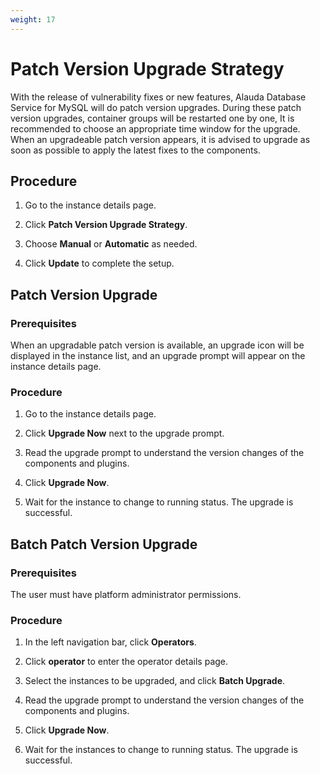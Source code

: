 ```yaml
---
weight: 17
---
```


# Patch Version Upgrade Strategy
With the release of vulnerability fixes or new features,  Alauda Database Service for MySQL will do patch version upgrades. During these patch version upgrades, container groups will be restarted one by one, 
It is recommended to choose an appropriate time window for the upgrade. When an upgradeable patch version appears, it is advised to upgrade as soon as possible to apply the latest fixes to the components.


## Procedure

<Tabs>
  <Tab label="web Console">

1. Go to the instance details page.

2. Click **Patch Version Upgrade Strategy**.

3. Choose **Manual** or **Automatic** as needed.

4. Click **Update** to complete the setup.

## Patch Version Upgrade

### Prerequisites

When an upgradable patch version is available, an upgrade icon will be displayed in the instance list, and an upgrade prompt will appear on the instance details page.

### Procedure

1. Go to the instance details page.

2. Click **Upgrade Now** next to the upgrade prompt.

3. Read the upgrade prompt to understand the version changes of the components and plugins.

4. Click **Upgrade Now**.

5. Wait for the instance to change to running status. The upgrade is successful.

## Batch Patch Version Upgrade

### Prerequisites

The user must have platform administrator permissions.

### Procedure

1. In the left navigation bar, click **Operators**.

2. Click **operator** to enter the operator details page.

3. Select the instances to be upgraded, and click **Batch Upgrade**.

4. Read the upgrade prompt to understand the version changes of the components and plugins.

5. Click **Upgrade Now**.

6. Wait for the instances to change to running status. The upgrade is successful.
 
</Tab>
</Tabs>
